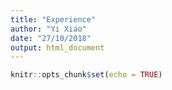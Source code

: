 ```yaml
---
title: "Experience"
author: "Yi Xiao"
date: "27/10/2018"
output: html_document
---
```


```r
knitr::opts_chunk$set(echo = TRUE)
```

